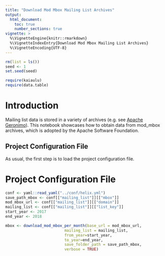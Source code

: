 ```yaml
---
title: "Download Mod Mbox Mailing List Archives"
output: 
  html_document:
    toc: true
    number_sections: true
vignette: >
  %\VignetteEngine{knitr::rmarkdown}
  %\VignetteIndexEntry{Download Mod Mbox Mailing List Archives}
  %\VignetteEncoding{UTF-8}
---
```



```r
rm(list = ls())
seed <- 1
set.seed(seed)
```

```r
require(kaiaulu)
require(data.table)
```

# Introduction

Mailing list data is stored in a variety of archives (e.g. see [Apache Geronimo](https://geronimo.apache.org/mailing-lists.html)). This notebook showcases how to obtain data from mod_mbox archives, which is adopted by the Apache Software Foundation.

## Project Configuration File 

As usual, the first step is to load the project configuration file. 

# Project Configuration File

```r
conf <- yaml::read_yaml("../conf/helix.yml")
save_path_mbox <- conf[["mailing_list"]][["mbox"]]
mod_mbox_url <- conf[["mailing_list"]][["domain"]]
mailing_list <- conf[["mailing_list"]][["list_key"]]
start_year <- 2017
end_year <- 2018
```

```r
mbox <- download_mod_mbox_per_month(base_url = mod_mbox_url, 
                          mailing_list = mailing_list,
                          from_year=start_year,
                          to_year=end_year,
                          save_folder_path = save_path_mbox,
                          verbose = TRUE)
```

